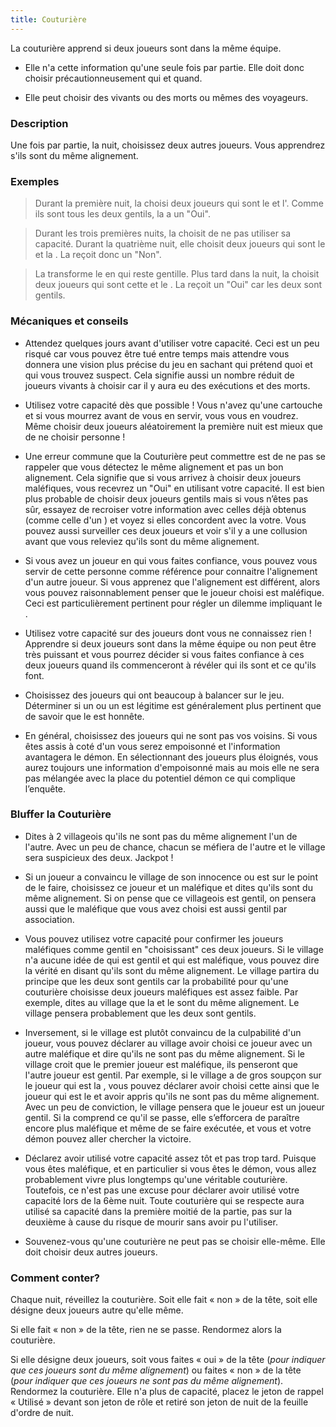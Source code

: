 ```yaml
---
title: Couturière
---
```



<Role COUTURIERE header />

La couturière apprend si deux joueurs sont dans la même équipe.

-   Elle n'a cette information qu'une seule fois par partie. Elle doit donc choisir précautionneusement qui et quand.
    
-   Elle peut choisir des vivants ou des morts ou mêmes des voyageurs.

### Description

Une fois par partie, la nuit, choisissez deux autres joueurs. Vous apprendrez s'ils sont du même alignement.

### Exemples  
> Durant la première nuit, la <Role COUTURIERE /> choisi deux joueurs qui sont le <Role BARBIER /> et l'<Role HORLOGER />. Comme ils sont tous les deux gentils, la <Role COUTURIERE /> a un "Oui".

> Durant les trois premières nuits, la <Role COUTURIERE /> choisit de ne pas utiliser sa capacité. Durant la quatrième nuit, elle choisit deux joueurs qui sont le <Role FANG_GU /> et la <Role DULCINEE />. La <Role COUTURIERE /> reçoit donc un "Non".

> La <Role VIEILLE_CHOUETTE /> transforme le <Role MATHEMATICIEN /> en <Role SORCIERE /> qui reste gentille. Plus tard dans la nuit, la <Role COUTURIERE /> choisit deux joueurs qui sont cette <Role SORCIERE /> et le <Role CRIEUR />. La <Role COUTURIERE /> reçoit un "Oui" car les deux sont gentils.

### Mécaniques et conseils

- Attendez quelques jours avant d'utiliser votre capacité. Ceci est un peu risqué car vous pouvez être tué entre temps mais attendre vous donnera une vision plus précise du jeu en sachant qui prétend quoi et qui vous trouvez suspect. Cela signifie aussi un nombre réduit de joueurs vivants à choisir car il y aura eu des exécutions et des morts.

- Utilisez votre capacité dès que possible ! Vous n'avez qu'une cartouche et si vous mourrez avant de vous en servir, vous vous en voudrez. Même choisir deux joueurs aléatoirement la première nuit est mieux que de ne choisir personne !

- Une erreur commune que la Couturière peut commettre est de ne pas se rappeler que vous détectez le même alignement et pas un bon alignement. Cela signifie que si vous arrivez à choisir deux joueurs maléfiques, vous recevrez un "Oui" en utilisant votre capacité. Il est bien plus probable de choisir deux joueurs gentils mais si vous n’êtes pas sûr, essayez de recroiser votre information avec celles déjà obtenus (comme celle d'un <Role HORLOGER />) et voyez si elles concordent avec la votre. Vous pouvez aussi surveiller ces deux joueurs et voir s'il y a une collusion avant que vous releviez qu'ils sont du même alignement.

- Si vous avez un joueur en qui vous faites confiance, vous pouvez vous servir de cette personne comme référence pour connaitre l'alignement d'un autre joueur. Si vous apprenez que l'alignement est différent, alors vous pouvez raisonnablement penser que le joueur choisi est maléfique. Ceci est particulièrement pertinent pour régler un dilemme impliquant le <Role JUMEAU_MALEFIQUE />.

- Utilisez votre capacité sur des joueurs dont vous ne connaissez rien ! Apprendre si deux joueurs sont dans la même équipe ou non peut être très puissant et vous pourrez décider si vous faites confiance à ces deux joueurs quand ils commenceront à révéler qui ils sont et ce qu'ils font.

- Choisissez des joueurs qui ont beaucoup à balancer sur le jeu. Déterminer si un <Role SAVANT /> ou un <Role FLEURISTE /> est légitime est généralement plus pertinent que de savoir que le <Role BARBIER /> est honnête.

- En général, choisissez des joueurs qui ne sont pas vos voisins. Si vous êtes assis à coté d'un <Role NO_DASHII /> vous serez empoisonné et l'information avantagera le démon. En sélectionnant des joueurs plus éloignés, vous aurez toujours une information d'empoisonné mais au mois elle ne sera pas mélangée avec la place du potentiel démon ce qui complique l’enquête.

### Bluffer la Couturière

- Dites à 2 villageois qu'ils ne sont pas du même alignement l'un de l'autre. Avec un peu de chance, chacun se méfiera de l'autre et le village sera suspicieux des deux. Jackpot !

- Si un joueur a convaincu le village de son innocence ou est sur le point de le faire, choisissez ce joueur et un maléfique et dites qu'ils sont du même alignement. Si on pense que ce villageois est gentil, on pensera aussi que le maléfique que vous avez choisi est aussi gentil par association.

- Vous pouvez utilisez votre capacité pour confirmer les joueurs maléfiques comme gentil en "choisissant" ces deux joueurs. Si le village n'a aucune idée de qui est gentil et qui est maléfique, vous pouvez dire la vérité en disant qu'ils sont du même alignement. Le village partira du principe que les deux sont gentils car la probabilité pour qu'une couturière choisisse deux joueurs maléfiques est assez faible. Par exemple, dites au village que la <Role VIEILLE_CHOUETTE /> et le <Role VIGORMORTIS /> sont du même alignement. Le village pensera probablement que les deux sont gentils.

- Inversement, si le village est plutôt convaincu de la culpabilité d'un joueur, vous pouvez déclarer au village avoir choisi ce joueur avec un autre maléfique et dire qu'ils ne sont pas du même alignement. Si le village croit que le premier joueur est maléfique, ils penseront que l'autre joueur est gentil. Par exemple, si le village a de gros soupçon sur le joueur qui est la <Role SORCIERE />, vous pouvez déclarer avoir choisi cette <Role SORCIERE /> ainsi que le joueur qui est le <Role NO_DASHII /> et avoir appris qu'ils ne sont pas du même alignement. Avec un peu de conviction, le village pensera que le joueur <Role NO_DASHII /> est un joueur gentil. Si la <Role SORCIERE /> comprend ce qu'il se passe, elle s’efforcera de paraître encore plus maléfique et même de se faire exécutée, et vous et votre démon pouvez aller chercher la victoire.

- Déclarez avoir utilisé votre capacité assez tôt et pas trop tard. Puisque vous êtes maléfique, et en particulier si vous êtes le démon, vous allez probablement vivre plus longtemps qu'une véritable couturière. Toutefois, ce n'est pas une excuse pour déclarer avoir utilisé votre capacité lors de la 6ème nuit. Toute couturière qui se respecte aura utilisé sa capacité dans la première moitié de la partie, pas sur la deuxième à cause du risque de mourir sans avoir pu l'utiliser.

- Souvenez-vous qu'une couturière ne peut pas se choisir elle-même. Elle doit choisir deux autres joueurs.

### Comment conter?

Chaque nuit, réveillez la couturière. Soit elle fait « non » de la tête, soit elle désigne deux joueurs autre qu'elle même.

Si elle fait « non » de la tête, rien ne se passe. Rendormez alors la couturière.

Si elle désigne deux joueurs, soit vous faites « oui » de la tête (_pour indiquer que ces joueurs sont du même alignement_) ou faites « non » de la tête (_pour indiquer que ces joueurs ne sont pas du même alignement_). Rendormez la couturière. Elle n'a plus de capacité, placez le jeton de rappel « Utilisé » devant son jeton de rôle et retiré son jeton de nuit de la feuille d'ordre de nuit.
